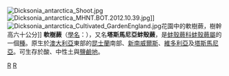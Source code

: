 {{Speciesbox 
| taxon = Dicksonia antarctica
| authority = [[雅克·拉比亞迪埃|Labill.]] 1807
| image = Ferns.jpg
}}
[[File:Dicksonia_antarctica_Shoot.jpg|thumb]]
[[File:Dicksonia_antarctica_MHNT.BOT.2012.10.39.jpg|thumb]]]]
[[File:Dicksonia_antarctica_Cultivated_GardenEngland.jpg|right]]花園中的軟樹蕨，樹幹高六十公分]]
'''軟樹蕨'''（[[學名|學名]]：''{{lang|la|Dicksonia antarctica}}''），又名'''塔斯馬尼亞蚌殼蕨'''，是[[蚌殼蕨科|蚌殼蕨科]][[蚌殼蕨屬|蚌殼蕨屬]]的一個[[種|種]]。原生於[[澳大利亞|澳大利亞]]東部的[[昆士蘭|昆士蘭]]南部、[[新南威爾斯|新南威爾斯]]、[[維多利亞|維多利亞]]及[[塔斯馬尼亞|塔斯馬尼亞]]。可生存於酸、中性土與[[鹽鹼地|鹽鹼地]]。

{{Taxonbar}}
[[Category:蚌殼蕨屬|R]]
[[Category:1807年描述的植物|R]]